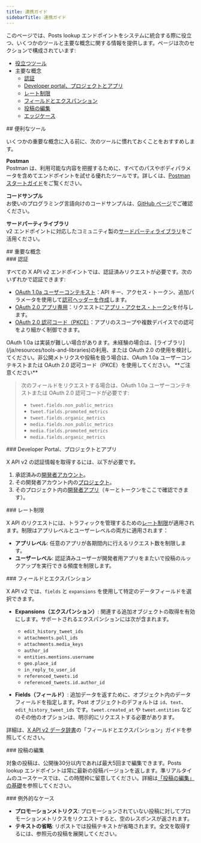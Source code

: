```yaml
---
title: 連携ガイド
sidebarTitle: 連携ガイド
---
```



このページでは、Posts lookup エンドポイントをシステムに統合する際に役立つ、いくつかのツールと主要な概念に関する情報を提供します。ページは次のセクションで構成されています:

- [役立つツール](#helpful)
- 主要な概念
  - [認証](#authentication)
  - [Developer portal、プロジェクトとアプリ](#portal)
  - [レート制限](#limits)
  - [フィールドとエクスパンション](#fields)
  - [投稿の編集](#edits)
  - [エッジケース](#edge)

<div id="helpful-tools">
  ## 便利なツール
</div>

いくつかの重要な概念に入る前に、次のツールに慣れておくことをおすすめします。

**Postman**\
Postman は、利用可能な内容を把握するために、すべてのパスやボディパラメータを含めてエンドポイントを試せる優れたツールです。詳しくは、[Postman スタートガイド](/ja/tutorials/postman-getting-started)をご覧ください。

**コードサンプル**\
お使いのプログラミング言語向けのコードサンプルは、[GitHub ページ](https://github.com/xdevplatform/Twitter-API-v2-sample-code)でご確認ください。

**サードパーティライブラリ**\
v2 エンドポイントに対応したコミュニティ製の[サードパーティライブラリ](/ja/resources/tools-and-libraries)をご活用ください。

<div id="key-concepts">
  ## 重要な概念
</div>

<div id="authentication">
  ### 認証
</div>

すべての X API v2 エンドポイントでは、認証済みリクエストが必要です。次のいずれかで認証できます:

- [OAuth 1.0a ユーザーコンテキスト](/ja/resources/fundamentals/authentication)：API キー、アクセス・トークン、追加パラメータを使用して[認可ヘッダーを作成](/ja/resources/fundamentals/authentication#authorizing-a-request)します。
- [OAuth 2.0 アプリ専用](/ja/resources/fundamentals/authentication#oauth-2-0)：リクエストに[アプリ・アクセス・トークン](/ja/resources/fundamentals/authentication)を付与します。
- [OAuth 2.0 認可コード（PKCE）](/ja/resources/fundamentals/authentication)：アプリのスコープや複数デバイスでの認可をより細かく制御できます。

<Note>
  OAuth 1.0a は実装が難しい場合があります。未経験の場合は、[ライブラリ](/ja/resources/tools-and-libraries)の利用、または OAuth 2.0 の使用を検討してください。非公開メトリクスや投稿を扱う場合は、OAuth 1.0a ユーザーコンテキストまたは OAuth 2.0 認可コード（PKCE）を使用してください。
</Note>

<Tip>
  **ご注意ください**

  > 次のフィールドをリクエストする場合は、OAuth 1.0a ユーザーコンテキストまたは OAuth 2.0 認可コードが必要です:
  >
  > - `tweet.fields.non_public_metrics`
  > - `tweet.fields.promoted_metrics`
  > - `tweet.fields.organic_metrics`
  > - `media.fields.non_public_metrics`
  > - `media.fields.promoted_metrics`
  > - `media.fields.organic_metrics`
</Tip>

<div id="developer-portal-projects-and-apps">
  ### Developer Portal、プロジェクトとアプリ
</div>

X API v2 の認証情報を取得するには、以下が必要です。

1. 承認済みの[開発者アカウント](/ja/resources/fundamentals/developer-portal)。
2. その開発者アカウント内の[プロジェクト](/ja/resources/fundamentals/projects)。
3. そのプロジェクト内の[開発者アプリ](/ja/resources/fundamentals/developer-apps)（キーとトークンをここで確認できます）。

<div id="rate-limits">
  ### レート制限
</div>

X API のリクエストには、トラフィックを管理するための[レート制限](/ja/resources/fundamentals/rate-limits)が適用されます。制限はアプリレベルとユーザーレベルの両方に適用されます：

- **アプリレベル**: 任意のアプリが各期間内に行えるリクエスト数を制限します。
- **ユーザーレベル**: 認証済みユーザーが開発者用アプリをまたいで投稿のルックアップを実行できる頻度を制限します。

<div id="fields-and-expansions">
  ### フィールドとエクスパンション
</div>

X API v2 では、`fields` と `expansions` を使用して特定のデータフィールドを選択できます。

- **Expansions（エクスパンション）**: 関連する追加オブジェクトの取得を有効にします。サポートされるエクスパンションには次が含まれます。
  - `edit_history_tweet_ids`
  - `attachments.poll_ids`
  - `attachments.media_keys`
  - `author_id`
  - `entities.mentions.username`
  - `geo.place_id`
  - `in_reply_to_user_id`
  - `referenced_tweets.id`
  - `referenced_tweets.id.author_id`

- **Fields（フィールド）**: 追加データを返すために、オブジェクト内のデータフィールドを指定します。Post オブジェクトのデフォルトは `id`、`text`、`edit_history_tweet_ids` です。`tweet.created_at` や `tweet.entities` などのその他のオプションは、明示的にリクエストする必要があります。

詳細は、[X API v2 データ辞書](/ja/x-api/fundamentals/data-dictionary)の「フィールドとエクスパンション」ガイドを参照してください。

<div id="post-edits">
  ### 投稿の編集
</div>

対象の投稿は、公開後30分以内であれば最大5回まで編集できます。Posts lookup エンドポイントは常に最新の投稿バージョンを返します。準リアルタイムのユースケースでは、この時間枠に留意してください。詳細は[「投稿の編集」の基礎](/ja/x-api/fundamentals/edit-posts)を参照してください。

<div id="edge-cases">
  ### 例外的なケース
</div>

- **プロモーションメトリクス**: プロモーションされていない投稿に対してプロモーションメトリクスをリクエストすると、空のレスポンスが返されます。
- **テキストの省略**: リポストでは投稿テキストが省略されます。全文を取得するには、参照元の投稿を展開してください。